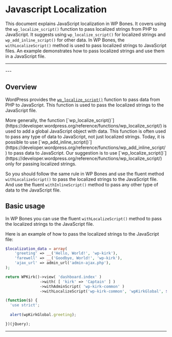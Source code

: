 
# Javascript Localization

This document explains JavaScript localization in WP Bones. It covers using the `wp_localize_script()` function to pass localized strings from PHP to JavaScript. It suggests using `wp_localize_script()` for localized strings and `wp_add_inline_script()` for other data. In WP Bones, the `withLocalizeScript()` method is used to pass localized strings to JavaScript files. An example demonstrates how to pass localized strings and use them in a JavaScript file.

---
<DocsBoilerplateDemo slug="internationalization" />
---

## Overview 

WordPress provides the [`wp_localize_script()`](https://developer.wordpress.org/reference/functions/wp_localize_script/) function to pass data from PHP to JavaScript. This function is used to pass the localized strings to the JavaScript file.

<Callout type="info">
More generally, the function [`wp_localize_script()`](https://developer.wordpress.org/reference/functions/wp_localize_script/) is used to add a global JavaScript object with data. This function is often used to pass any type of data to JavaScript, not just localized strings. Today, it is possible to use [`wp_add_inline_script()`](https://developer.wordpress.org/reference/functions/wp_add_inline_script/) to pass data to JavaScript. Our suggestion is to use [`wp_localize_script()`](https://developer.wordpress.org/reference/functions/wp_localize_script/) only for passing localized strings.

So you should follow the same rule in WP Bones and use the fluent method `withLocalizeScript()` to pass the localized strings to the JavaScript file. And use the fluent `withInlineScript()` method to pass any other type of data to the JavaScript file.
</Callout>

## Basic usage

In WP Bones you can use the fluent `withLocalizeScript()` method to pass the localized strings to the JavaScript file.

Here is an example of how to pass the localized strings to the JavaScript file:

```php copy filename="Your Controller"
$localization_data = array(
    'greeting' => __('Hello, World!', 'wp-kirk'),
    'farewell' => __('Goodbye, World!', 'wp-kirk'),
    'ajax_url' => admin_url('admin-ajax.php'),
);

return WPKirk()->view( 'dashboard.index' )
               ->with( [ 'kirk' => 'Captain' ] )
               ->withAdminScript( 'wp-kirk-common' )
               ->withLocalizeScript('wp-kirk-common', 'wpKirkGlobal', $localization_data);
```

```javascript copy filename="wp-kirk-common.js"
(function($) {
  'use strict';
  
  alert(wpKirkGlobal.greeting);

})(jQuery);
```

---
<DocsBoilerplateDemo slug="internationalization" />